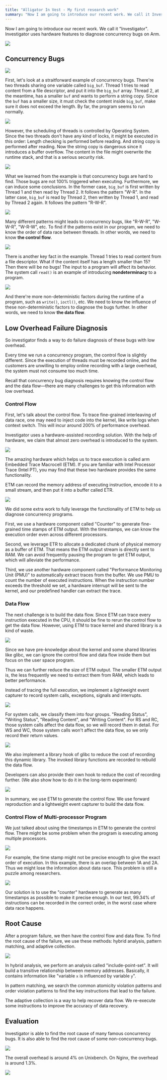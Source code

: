 ```yaml
---
title: "Alligator In Vest - My first research work"
summary: "Now I am going to introduce our recent work. We call it Investigator. Investigator uses hardware features to diagnose concurrency bugs on Arm."
---
```


Now I am going to introduce our recent work. We call it "Investigator". Investigator uses hardware features to diagnose concurrency bugs on Arm.


![](/images/Investigator.001.jpeg)

## Concurrency Bugs

![](/images/Investigator.003.jpeg)

First, let's look at a straitforward example of concurrency bugs. There're two threads sharing one variable called `big_buf`. Thread 1 tries to read content from a file descriptor, and put it into the `big_buf` array. Thread 2, at the meantime, has a smaller `buf` and wants to perform a string copy. Since the `buf` has a smaller size, it must check the content inside `big_buf`, make sure it does not exceed the length. By far, the program seems to run normally.

![](/images/Investigator.005.jpeg)

However, the scheduling of threads is controlled by Operating System. Since the two threads don't have any kind of locks, it might be executed in this order: Length checking is performed before reading. And string copy is performed after reading. Now the string copy is dangerous since it introduces a buffer overflow. The content in the file might overwrite the runtime stack, and that is a serious security risk.

![](/images/Investigator.006.jpeg)

What we learned from the example is that concurrency bugs are hard to find. Those bugs are not 100% triggered when executing. Furthermore, we can induce some conclusions. In the former case, `big_buf` is first written by Thread 1 and then read by Thread 2. It follows the pattern "W-R". In the latter case, `big_buf` is read by Thread 2, then written by Thread 1, and read by Thread 2 again. It follows the pattern "R-W-R".

![](/images/Investigator.007.jpeg)

Many different patterns might leads to concurrency bugs, like "R-W-R", "W-W-R", "W-R-W", etc. To find if the patterns exist in our program, we need to know the order of data race between threads. In other words, we need to know **the control flow**.

![](/images/Investigator.008.jpeg)

There is another key fact in the example. Thread 1 tries to read content from a file descriptor. What if the content itself has a length smaller than 15? Then there will be no bugs! The input to a program will affect its behavior. The system call `read()` is an example of introducing **nondeterminacy** to a program.

![](/images/Investigator.009.jpeg)

And there're more non-deterministic factors during the runtime of a program, such as `write()`, `ioctl()`, etc. We need to know the influence of these non-deterministic factors to diagnose the bugs further. In other words, we need to know **the data flow**.

## Low Overhead Failure Diagnosis

So investigator finds a way to do failure diagnosis of these bugs with low overhead. 

Every time we run a concurrency program, the control flow is slightly different. Since the execution of threads must be recorded online, and the customers are unwilling to employ online recording with a large overhead, the system must not consume too much time.

Recall that concurrency bug diagnosis requires knowing the control flow and the data flow—there are many challenges to get this information with low overhead.

### Control Flow

First, let's talk about the control flow. To trace fine-grained interleaving of data race, one may need to inject code into the kernel, like write logs when context switch. This will incur around 200% of performance overhead.

Investigator uses a hardware-assisted recording solution. With the help of hardware, we claim that almost zero overhead is introduced to the system.

![](/images/Investigator.015.jpeg)

The amazing hardware which helps us to trace execution is called arm Embedded Trace Macrocell (ETM). If you are familiar with Intel Processor Trace (Intel PT), you may find that these two hardware provides the same functionality.

ETM can record the memory address of executing instruction, encode it to a small stream, and then put it into a buffer called ETR.

![](/images/Investigator.016.jpeg)

We did some extra work to fully leverage the functionality of ETM to help us diagnose concurrency programs.

First, we use a hardware component called "Counter" to generate fine-grained time stamps of ETM output. With the timestamps, we can know the execution order even across different processors.

Second, we leverage ETR to allocate a dedicated chunk of physical memory as a buffer of ETM. That means the ETM output stream is directly sent to RAM. We can avoid frequently pausing the program to get ETM output, which will alleviate the performance.

Third, we use another hardware component called "Performance Monitoring Unit (PMU)" to automatically extract traces from the buffer. We use PMU to count the number of executed instructions. When the instruction number exceeds the threshold we set, a hardware interrupt will be sent to the kernel, and our predefined handler can extract the trace.

### Data Flow

The next challenge is to build the data flow. Since ETM can trace every  instruction executed in the CPU, it should be fine to rerun the control flow to get the data flow. However, using ETM to trace kernel and shared library is a kind of waste. 

![](/images/6aMhWP.jpg)

Since we have pre-knowledge about the kernel and some shared libraries like glibc, we can ignore the control flow and data flow inside them but focus on the user space program.

Thus we can further reduce the size of ETM output. The smaller ETM output is, the less frequently we need to extract them from RAM, which leads to better performance.

Instead of tracing the full execution, we implement a lightweight event capturer to record system calls, exceptions, signals and interrupts.

![](/images/Investigator.020.jpeg)

For system calls, we classify them into four groups. "Reading Status", "Writing Status", "Reading Content", and "Writing Content". For RS and RC, those system calls affect the data flow, so we will record them in detail. For WS and WC, those system calls won't affect the data flow, so we only record their return values.

![](/images/Investigator.021.jpeg)

We also implement a library hook of glibc to reduce the cost of recording this dynamic library. The invoked library functions are recorded to rebuild the data flow.

Developers can also provide their own hook to reduce the cost of recording further.  (We also show how to do it in the long-term experiment)

![](/images/Investigator.022.jpeg)

In summary, we use ETM to generate the control flow. We use forward reproduction and a lightweight event capturer to build the data flow.

### Control Flow of Multi-processor Program

We just talked about using the timestamps in ETM to generate the control flow. There might be some problem when the program is executing among multiple processors.

![](/images/Investigator.024.jpeg)

For example, the time stamp might not be precise enougth to give the exact order of execution. In this example, there is an overlap between 1A and 2A. Thus we might lose the information about data race. This problem is still a puzzle among researchers.

![](/images/Investigator.025.jpeg)

Our solution is to use the "counter" hardware to generate as many timestamps as possible to make it precise enough. In our test, 99.34% of instructions can be recorded in the correct order, in the worst case where data race happens.

## Root Cause

After a program failure, we then have the control flow and data flow. To find the root cause of the failure, we use these methods: hybrid analysis, pattern matching, and adaptive collection.

![](/images/Investigator.026.jpeg)

In hybrid analysis, we perform an analysis called "include-point-set". It will build a transitive relationship between memory addresses. Basically, it contains information like "variable `x` is influenced by variable `y`".

In pattern matching, we search the common atomicity violation patterns and order violation patterns to find the key instructions that lead to the failure.

The adaptive collection is a way to help recover data flow. We re-execute some instructions to improve the accuracy of data recovery.

## Evaluation

Investigator is able to find the root cause of many famous concurrency bugs. It is also able to find the root cause of some non-concurrency bugs.

![](/images/Investigator.028.jpeg)

The overall overhead is around 4% on Unixbench. On Nginx, the overhead is around 1.3%.

![](/images/Investigator.029.jpeg)

